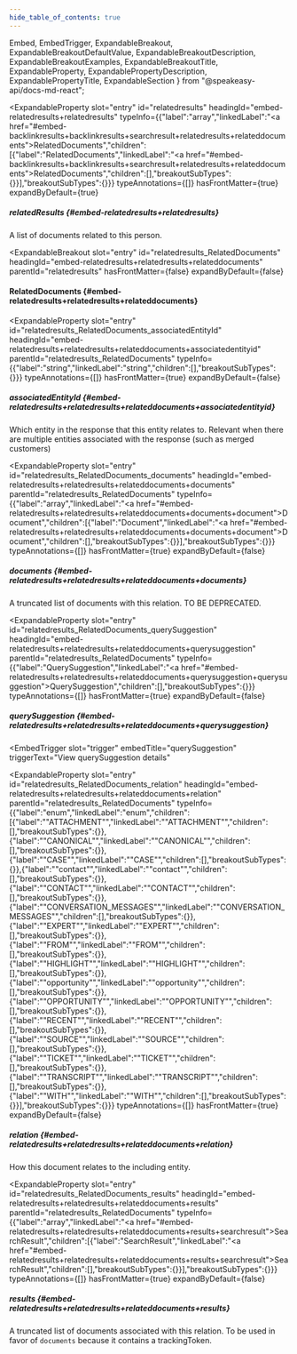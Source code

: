 ```yaml
---
hide_table_of_contents: true
---
```

  Embed,
  EmbedTrigger,
  ExpandableBreakout,
  ExpandableBreakoutDefaultValue,
  ExpandableBreakoutDescription,
  ExpandableBreakoutExamples,
  ExpandableBreakoutTitle,
  ExpandableProperty,
  ExpandablePropertyDescription,
  ExpandablePropertyTitle,
  ExpandableSection
} from "@speakeasy-api/docs-md-react";

<ExpandableSection>

<ExpandableProperty
  slot="entry"
  id="relatedresults"
  headingId="embed-relatedresults+relatedresults"
  typeInfo={{"label":"array","linkedLabel":"<a href=\"#embed-backlinkresults+backlinkresults+searchresult+relatedresults+relateddocuments\">RelatedDocuments</a>","children":[{"label":"RelatedDocuments","linkedLabel":"<a href=\"#embed-backlinkresults+backlinkresults+searchresult+relatedresults+relateddocuments\">RelatedDocuments</a>","children":[],"breakoutSubTypes":{}}],"breakoutSubTypes":{}}}
  typeAnnotations={[]}
  hasFrontMatter={true}
  expandByDefault={true}
>

<ExpandablePropertyTitle slot="title">

##### relatedResults \{#embed-relatedresults+relatedresults\}

</ExpandablePropertyTitle>

<ExpandablePropertyDescription slot="description">

A list of documents related to this person.

</ExpandablePropertyDescription>

</ExpandableProperty>

<ExpandableBreakout
  slot="entry"
  id="relatedresults_RelatedDocuments"
  headingId="embed-relatedresults+relatedresults+relateddocuments"
  parentId="relatedresults"
  hasFrontMatter={false}
  expandByDefault={false}
>

<ExpandableBreakoutTitle slot="title">

#### RelatedDocuments \{#embed-relatedresults+relatedresults+relateddocuments\}

</ExpandableBreakoutTitle>

<ExpandableBreakoutDescription slot="description">

</ExpandableBreakoutDescription>

<ExpandableBreakoutExamples slot="examples">

</ExpandableBreakoutExamples>

<ExpandableBreakoutDefaultValue slot="defaultValue">

</ExpandableBreakoutDefaultValue>

</ExpandableBreakout>

<ExpandableProperty
  slot="entry"
  id="relatedresults_RelatedDocuments_associatedEntityId"
  headingId="embed-relatedresults+relatedresults+relateddocuments+associatedentityid"
  parentId="relatedresults_RelatedDocuments"
  typeInfo={{"label":"string","linkedLabel":"string","children":[],"breakoutSubTypes":{}}}
  typeAnnotations={[]}
  hasFrontMatter={true}
  expandByDefault={false}
>

<ExpandablePropertyTitle slot="title">

##### associatedEntityId \{#embed-relatedresults+relatedresults+relateddocuments+associatedentityid\}

</ExpandablePropertyTitle>

<ExpandablePropertyDescription slot="description">

Which entity in the response that this entity relates to. Relevant when there are multiple entities associated with the response (such as merged customers)

</ExpandablePropertyDescription>

</ExpandableProperty>

<ExpandableProperty
  slot="entry"
  id="relatedresults_RelatedDocuments_documents"
  headingId="embed-relatedresults+relatedresults+relateddocuments+documents"
  parentId="relatedresults_RelatedDocuments"
  typeInfo={{"label":"array","linkedLabel":"<a href=\"#embed-relatedresults+relatedresults+relateddocuments+documents+document\">Document</a>","children":[{"label":"Document","linkedLabel":"<a href=\"#embed-relatedresults+relatedresults+relateddocuments+documents+document\">Document</a>","children":[],"breakoutSubTypes":{}}],"breakoutSubTypes":{}}}
  typeAnnotations={[]}
  hasFrontMatter={true}
  expandByDefault={false}
>

<ExpandablePropertyTitle slot="title">

##### documents \{#embed-relatedresults+relatedresults+relateddocuments+documents\}

</ExpandablePropertyTitle>

<ExpandablePropertyDescription slot="description">

A truncated list of documents with this relation. TO BE DEPRECATED.

</ExpandablePropertyDescription>

<Embed slot="embed">

<EmbedTrigger slot="trigger" embedTitle="documents" triggerText="View documents details">

<Embeddocuments />

</EmbedTrigger>

</Embed>

</ExpandableProperty>

<ExpandableProperty
  slot="entry"
  id="relatedresults_RelatedDocuments_querySuggestion"
  headingId="embed-relatedresults+relatedresults+relateddocuments+querysuggestion"
  parentId="relatedresults_RelatedDocuments"
  typeInfo={{"label":"QuerySuggestion","linkedLabel":"<a href=\"#embed-relatedresults+relatedresults+relateddocuments+querysuggestion+querysuggestion\">QuerySuggestion</a>","children":[],"breakoutSubTypes":{}}}
  typeAnnotations={[]}
  hasFrontMatter={true}
  expandByDefault={false}
>

<ExpandablePropertyTitle slot="title">

##### querySuggestion \{#embed-relatedresults+relatedresults+relateddocuments+querysuggestion\}

</ExpandablePropertyTitle>

<Embed slot="embed">

<EmbedTrigger
  slot="trigger"
  embedTitle="querySuggestion"
  triggerText="View querySuggestion details"
>

<Embedquerysuggestion />

</EmbedTrigger>

</Embed>

</ExpandableProperty>

<ExpandableProperty
  slot="entry"
  id="relatedresults_RelatedDocuments_relation"
  headingId="embed-relatedresults+relatedresults+relateddocuments+relation"
  parentId="relatedresults_RelatedDocuments"
  typeInfo={{"label":"enum","linkedLabel":"enum","children":[{"label":"\"ATTACHMENT\"","linkedLabel":"\"ATTACHMENT\"","children":[],"breakoutSubTypes":{}},{"label":"\"CANONICAL\"","linkedLabel":"\"CANONICAL\"","children":[],"breakoutSubTypes":{}},{"label":"\"CASE\"","linkedLabel":"\"CASE\"","children":[],"breakoutSubTypes":{}},{"label":"\"contact\"","linkedLabel":"\"contact\"","children":[],"breakoutSubTypes":{}},{"label":"\"CONTACT\"","linkedLabel":"\"CONTACT\"","children":[],"breakoutSubTypes":{}},{"label":"\"CONVERSATION_MESSAGES\"","linkedLabel":"\"CONVERSATION_MESSAGES\"","children":[],"breakoutSubTypes":{}},{"label":"\"EXPERT\"","linkedLabel":"\"EXPERT\"","children":[],"breakoutSubTypes":{}},{"label":"\"FROM\"","linkedLabel":"\"FROM\"","children":[],"breakoutSubTypes":{}},{"label":"\"HIGHLIGHT\"","linkedLabel":"\"HIGHLIGHT\"","children":[],"breakoutSubTypes":{}},{"label":"\"opportunity\"","linkedLabel":"\"opportunity\"","children":[],"breakoutSubTypes":{}},{"label":"\"OPPORTUNITY\"","linkedLabel":"\"OPPORTUNITY\"","children":[],"breakoutSubTypes":{}},{"label":"\"RECENT\"","linkedLabel":"\"RECENT\"","children":[],"breakoutSubTypes":{}},{"label":"\"SOURCE\"","linkedLabel":"\"SOURCE\"","children":[],"breakoutSubTypes":{}},{"label":"\"TICKET\"","linkedLabel":"\"TICKET\"","children":[],"breakoutSubTypes":{}},{"label":"\"TRANSCRIPT\"","linkedLabel":"\"TRANSCRIPT\"","children":[],"breakoutSubTypes":{}},{"label":"\"WITH\"","linkedLabel":"\"WITH\"","children":[],"breakoutSubTypes":{}}],"breakoutSubTypes":{}}}
  typeAnnotations={[]}
  hasFrontMatter={true}
  expandByDefault={false}
>

<ExpandablePropertyTitle slot="title">

##### relation \{#embed-relatedresults+relatedresults+relateddocuments+relation\}

</ExpandablePropertyTitle>

<ExpandablePropertyDescription slot="description">

How this document relates to the including entity.

</ExpandablePropertyDescription>

</ExpandableProperty>

<ExpandableProperty
  slot="entry"
  id="relatedresults_RelatedDocuments_results"
  headingId="embed-relatedresults+relatedresults+relateddocuments+results"
  parentId="relatedresults_RelatedDocuments"
  typeInfo={{"label":"array","linkedLabel":"<a href=\"#embed-relatedresults+relatedresults+relateddocuments+results+searchresult\">SearchResult</a>","children":[{"label":"SearchResult","linkedLabel":"<a href=\"#embed-relatedresults+relatedresults+relateddocuments+results+searchresult\">SearchResult</a>","children":[],"breakoutSubTypes":{}}],"breakoutSubTypes":{}}}
  typeAnnotations={[]}
  hasFrontMatter={true}
  expandByDefault={false}
>

<ExpandablePropertyTitle slot="title">

##### results \{#embed-relatedresults+relatedresults+relateddocuments+results\}

</ExpandablePropertyTitle>

<ExpandablePropertyDescription slot="description">

A truncated list of documents associated with this relation. To be used in favor of `documents` because it contains a trackingToken.

</ExpandablePropertyDescription>

</ExpandableProperty>

</ExpandableSection>